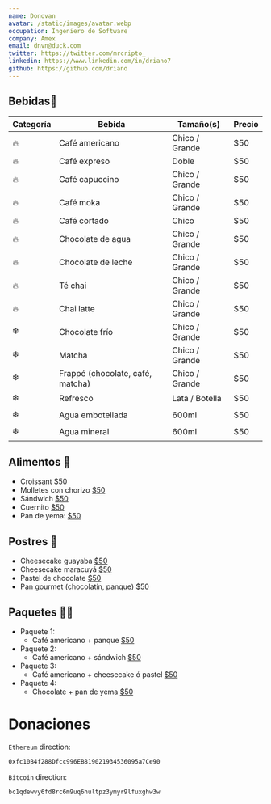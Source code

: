 ```yaml
---
name: Donovan
avatar: /static/images/avatar.webp
occupation: Ingeniero de Software
company: Amex
email: dnvn@duck.com
twitter: https://twitter.com/mrcripto_
linkedin: https://www.linkedin.com/in/driano7
github: https://github.com/driano
---
```


## Bebidas🧋

<table>
  <thead>
    <tr>
      <th>Categoría</th>
      <th>Bebida</th>
      <th>Tamaño(s)</th>
      <th>Precio</th>
    </tr>
  </thead>
  <tbody>
    <tr>
      <td>🔥</td>
      <td>Café americano</td>
      <td>Chico / Grande</td>
      <td>$50</td>
    </tr>
    <tr>
      <td>🔥</td>
      <td>Café expreso</td>
      <td>Doble</td>
      <td>$50</td>
    </tr>
    <tr>
      <td>🔥</td>
      <td>Café capuccino</td>
      <td>Chico / Grande</td>
      <td>$50</td>
    </tr>
    <tr>
      <td>🔥</td>
      <td>Café moka</td>
      <td>Chico / Grande</td>
      <td>$50</td>
    </tr>
    <tr>
      <td>🔥</td>
      <td>Café cortado</td>
      <td>Chico</td>
      <td>$50</td>
    </tr>
    <tr>
      <td>🔥</td>
      <td>Chocolate de agua</td>
      <td>Chico / Grande</td>
      <td>$50</td>
    </tr>
    <tr>
      <td>🔥</td>
      <td>Chocolate de leche</td>
      <td>Chico / Grande</td>
      <td>$50</td>
    </tr>
    <tr>
      <td>🔥</td>
      <td>Té chai</td>
      <td>Chico / Grande</td>
      <td>$50</td>
    </tr>
    <tr>
      <td>🔥</td>
      <td>Chai latte</td>
      <td>Chico / Grande</td>
      <td>$50</td>
    </tr>
    <tr>
      <td>❄️</td>
      <td>Chocolate frío</td>
      <td>Chico / Grande</td>
      <td>$50</td>
    </tr>
    <tr>
      <td>❄️</td>
      <td>Matcha</td>
      <td>Chico / Grande</td>
      <td>$50</td>
    </tr>
    <tr>
      <td>❄️</td>
      <td>Frappé (chocolate, café, matcha)</td>
      <td>Chico / Grande</td>
      <td>$50</td>
    </tr>
    <tr>
      <td>❄️</td>
      <td>Refresco</td>
      <td>Lata / Botella</td>
      <td>$50</td>
    </tr>
    <tr>
      <td>❄️</td>
      <td>Agua embotellada</td>
      <td>600ml</td>
      <td>$50</td>
    </tr>
    <tr>
      <td>❄️</td>
      <td>Agua mineral</td>
      <td>600ml</td>
      <td>$50</td>
    </tr>
  </tbody>
</table>

## Alimentos 🥪

<ul>
  <li>
    Croissant <u>$50</u>
  </li>
  <li>
    Molletes con chorizo <u>$50</u>
  </li>
  <li>
    Sándwich <u>$50</u>
  </li>
  <li>
    Cuernito <u>$50</u>
  </li>
  <li>
    Pan de yema: <u>$50</u>
  </li>
</ul>

## Postres 🍰

<ul>
  <li>
    Cheesecake guayaba <u>$50</u>
  </li>
  <li>
    Cheesecake maracuyá <u>$50</u>
  </li>
  <li>
    Pastel de chocolate <u>$50</u>
  </li>
  <li>
    Pan gourmet (chocolatín, panque) <u>$50</u>
  </li>
</ul>

## Paquetes 🧋🍰

<ul>
  <li>
    Paquete 1:
    <ul>
      <li>
        Café americano + panque <u>$50</u>
      </li>
    </ul>
  </li>
  <li>
    Paquete 2:
    <ul>
      <li>
        Café americano + sándwich <u>$50</u>
      </li>
    </ul>
  </li>
  <li>
    Paquete 3:
    <ul>
      <li>
        Café americano + cheesecake ó pastel <u>$50</u>
      </li>
    </ul>
  </li>
  <li>
    Paquete 4:
    <ul>
      <li>
        Chocolate + pan de yema <u>$50</u>
      </li>
    </ul>
  </li>
</ul>

# Donaciones

`Ethereum` direction:

```bash
0xfc10B4f288Dfcc996EB819021934536095a7Ce90
```

`Bitcoin` direction:

```bash
bc1qdewvy6fd8rc6m9uq6hultpz3ymyr9lfuxghw3w
```
